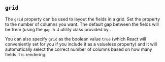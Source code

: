 
## `grid`

The `grid` property can be used to layout the fields in a grid.  Set the
property to the number of columns you want.  The default gap between the
fields will be 1rem (using the `gap-h-4` utility class provided by
<BadgerCSSLink path="utilities/spacing"/>.

<Example
  Component={Grid}
  code={GridSrc}
  caption="grid"
/>

You can also specify `grid` as the boolean value `true` (which React will
conveniently set for you if you include it as a valueless property) and it
will automatically select the correct number of columns based on how many
fields it is rendering.

<Example
  Component={Auto}
  code={AutoSrc}
  caption="grid"
/>
